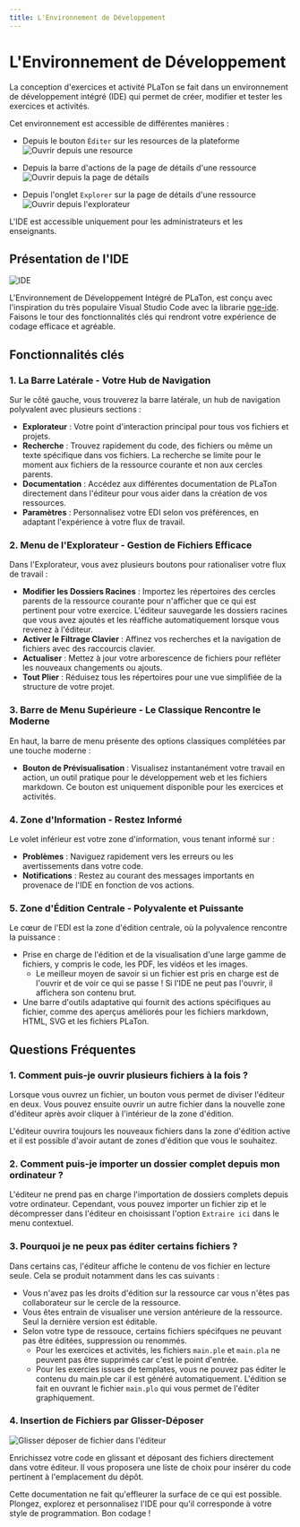 ```yaml
---
title: L'Environnement de Développement
---
```



#  L'Environnement de Développement

La conception d'exercices et activité PLaTon se fait dans un environnement de développement intégré (IDE) qui permet de créer, modifier et tester les exercices et activités.

Cet environnement est accessible de différentes manières :

- Depuis le bouton `Éditer` sur les resources de la plateforme
  ![Ouvrir depuis une resource](../../../public/screens/resources/ide/open-from-item.png)

- Depuis la barre d'actions de la page de détails d'une ressource
  ![Ouvrir depuis la page de détails](../../../public/screens/resources/ide/open-from-details.png)

- Depuis l'onglet `Explorer` sur la page de détails d'une ressource
  ![Ouvrir depuis l'explorateur](../../../public/screens/resources/ide/open-from-explorer.png)

<Callout type="info">
L'IDE est accessible uniquement pour les administrateurs et les enseignants.
</Callout>

## Présentation de l'IDE

![IDE](../../../public/screens/resources/ide/overview.png)

L'Environnement de Développement Intégré de PLaTon, est conçu avec l'inspiration du très populaire Visual Studio Code avec la librarie [nge-ide](https://github.com/cisstech/nge-ide). Faisons le tour des fonctionnalités clés qui rendront votre expérience de codage efficace et agréable.

## Fonctionnalités clés

### 1. La Barre Latérale - Votre Hub de Navigation
Sur le côté gauche, vous trouverez la barre latérale, un hub de navigation polyvalent avec plusieurs sections :

- **Explorateur** : Votre point d'interaction principal pour tous vos fichiers et projets.
- **Recherche** : Trouvez rapidement du code, des fichiers ou même un texte spécifique dans vos fichiers.
  <Callout type="info">
  La recherche se limite pour le moment aux fichiers de la ressource courante et non aux cercles parents.
  </Callout>
- **Documentation** : Accédez aux différentes documentation de PLaTon directement dans l'éditeur pour vous aider dans la création de vos ressources.
- **Paramètres** : Personnalisez votre EDI selon vos préférences, en adaptant l'expérience à votre flux de travail.

### 2. Menu de l'Explorateur - Gestion de Fichiers Efficace

Dans l'Explorateur, vous avez plusieurs boutons pour rationaliser votre flux de travail :

- **Modifier les Dossiers Racines** : Importez les répertoires des cercles parents de la ressource courante pour n'afficher que ce qui est pertinent pour votre exercice.
  <Callout type="info">
  L'éditeur sauvegarde les dossiers racines que vous avez ajoutés et les réaffiche automatiquement lorsque vous revenez à l'éditeur.
  </Callout>
- **Activer le Filtrage Clavier** : Affinez vos recherches et la navigation de fichiers avec des raccourcis clavier.
- **Actualiser** : Mettez à jour votre arborescence de fichiers pour refléter les nouveaux changements ou ajouts.
- **Tout Plier** : Réduisez tous les répertoires pour une vue simplifiée de la structure de votre projet.

### 3. Barre de Menu Supérieure - Le Classique Rencontre le Moderne

En haut, la barre de menu présente des options classiques complétées par une touche moderne :

- **Bouton de Prévisualisation** : Visualisez instantanément votre travail en action, un outil pratique pour le développement web et les fichiers markdown.
  <Callout type="info">
  Ce bouton est uniquement disponible pour les exercices et activités.
  </Callout>

### 4. Zone d'Information - Restez Informé

Le volet inférieur est votre zone d'information, vous tenant informé sur :

- **Problèmes** : Naviguez rapidement vers les erreurs ou les avertissements dans votre code.
- **Notifications** : Restez au courant des messages importants en provenace de l'IDE en fonction de vos actions.

### 5. Zone d'Édition Centrale - Polyvalente et Puissante

Le cœur de l'EDI est la zone d'édition centrale, où la polyvalence rencontre la puissance :

- Prise en charge de l'édition et de la visualisation d'une large gamme de fichiers, y compris le code, les PDF, les vidéos et les images.
  - Le meilleur moyen de savoir si un fichier est pris en charge est de l'ouvrir et de voir ce qui se passe ! Si l'IDE ne peut pas l'ouvrir, il affichera son contenu brut.
- Une barre d'outils adaptative qui fournit des actions spécifiques au fichier, comme des aperçus améliorés pour les fichiers markdown, HTML, SVG et les fichiers PLaTon.

## Questions Fréquentes

### 1. Comment puis-je ouvrir plusieurs fichiers à la fois ?

Lorsque vous ouvrez un fichier, un bouton <span class="codicon codicon-split-horizontal"></span> vous permet de diviser l'éditeur en deux. Vous pouvez ensuite ouvrir un autre fichier dans la nouvelle zone d'éditeur
après avoir cliquer à l'intérieur de la zone d'édition.

L'éditeur ouvrira toujours les nouveaux fichiers dans la zone d'édition active et il est possible d'avoir autant de zones d'édition que vous le souhaitez.

### 2. Comment puis-je importer un dossier complet depuis mon ordinateur ?

L'éditeur ne prend pas en charge l'importation de dossiers complets depuis votre ordinateur.
Cependant, vous pouvez importer un fichier zip et le décompresser dans l'éditeur en choisissant l'option `Extraire ici` dans le menu contextuel.

### 3. Pourquoi je ne peux pas éditer certains fichiers ?

Dans certains cas, l'éditeur affiche le contenu de vos fichier en lecture seule. Cela se produit notamment dans les cas suivants :
- Vous n'avez pas les droits d'édition sur la ressource car vous n'êtes pas collaborateur sur le cercle de la ressource.
- Vous êtes entrain de visualiser une version antérieure de la ressource. Seul la dernière version est éditable.
- Selon votre type de ressouce, certains fichiers spécifques ne peuvant pas être éditées, suppression ou renommés.
  - Pour les exercices et activités, les fichiers `main.ple` et `main.pla` ne peuvent pas être supprimés car c'est le point d'entrée.
  - Pour les exercies issues de templates, vous ne pouvez pas éditer le contenu du main.ple car il est généré automatiquement. L'édition se fait en ouvrant le fichier `main.plo` qui vous permet de l'éditer graphiquement.

### 4. Insertion de Fichiers par Glisser-Déposer

![Glisser déposer de fichier dans l'éditeur](../../../public/screens/resources/ide/drop-into-editor.gif)

Enrichissez votre code en glissant et déposant des fichiers directement dans votre éditeur.
Il vous proposera une liste de choix pour insérer du code pertinent à l'emplacement du dépôt.

Cette documentation ne fait qu'effleurer la surface de ce qui est possible. Plongez, explorez et personnalisez l'IDE pour qu'il corresponde à votre style de programmation. Bon codage !
